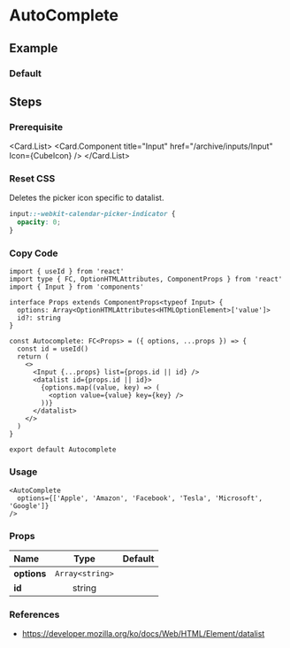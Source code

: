 
<BackTop />

# AutoComplete

## Example

### Default

<div className="mt-4">
  <AutoComplete
    options={['Apple', 'Amazon', 'Facebook', 'Tesla', 'Microsoft', 'Google']}
  />
</div>

## Steps

<div className="steps">

### Prerequisite

<Card.List>
  <Card.Component title="Input" href="/archive/inputs/Input" Icon={CubeIcon} />
</Card.List>

### Reset CSS

Deletes the picker icon specific to datalist.

```css filename="styles/global.css"
input::-webkit-calendar-picker-indicator {
  opacity: 0;
}
```

### Copy Code

```tsx filename="components/AutoComplete/index.tsx"
import { useId } from 'react'
import type { FC, OptionHTMLAttributes, ComponentProps } from 'react'
import { Input } from 'components'

interface Props extends ComponentProps<typeof Input> {
  options: Array<OptionHTMLAttributes<HTMLOptionElement>['value']>
  id?: string
}

const Autocomplete: FC<Props> = ({ options, ...props }) => {
  const id = useId()
  return (
    <>
      <Input {...props} list={props.id || id} />
      <datalist id={props.id || id}>
        {options.map((value, key) => (
          <option value={value} key={key} />
        ))}
      </datalist>
    </>
  )
}

export default Autocomplete
```

### Usage

```tsx
<AutoComplete
  options={['Apple', 'Amazon', 'Facebook', 'Tesla', 'Microsoft', 'Google']}
/>
```

</div>

### Props

| Name                    |      Type       | Default |
| :---------------------- | :-------------: | :-----: |
| **options**<Required /> | `Array<string>` |         |
| **id**                  |     string      |         |

### References

- https://developer.mozilla.org/ko/docs/Web/HTML/Element/datalist

<Comment />
